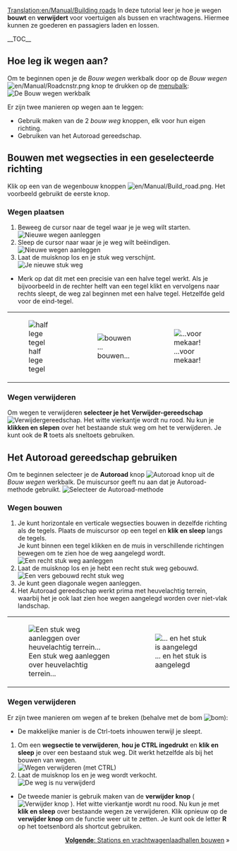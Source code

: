 [[Translation:en/Manual/Building roads]]
{{nl/Manual/Tutorial/Tutorial}}
<!-- for search bot mainly -->
In deze tutorial leer je hoe je wegen '''bouwt''' en '''verwijdert''' voor voertuigen als bussen en vrachtwagens. Hiermee kunnen ze goederen en passagiers laden en lossen.

__TOC__

==Hoe leg ik wegen aan?==

Om te beginnen open je de ''Bouw wegen'' werkbalk door op de ''Bouw wegen'' [[File:en/Manual/Roadcnstr.png]] knop te drukken op de [[nl/Manual/Spelinterface#de-menubalk|menubalk]]:
[[File:nl/Manual/Road construction.png|none|frame|De ''Bouw wegen'' werkbalk]]

Er zijn twee manieren op wegen aan te leggen:
* Gebruik maken van de 2 ''bouw weg'' knoppen, elk voor hun eigen richting.
* Gebruiken van het Autoroad gereedschap.

== Bouwen met wegsecties in een geselecteerde richting ==

Klik op een van de wegenbouw knoppen [[File:en/Manual/Build road.png]]. Het voorbeeld gebruikt de eerste knop.

=== Wegen plaatsen ===
#Beweeg de cursor naar de tegel waar je je weg wilt starten.<br/>[[File:nl/Manual/Bouwweg 2.png|none|frame|Nieuwe wegen aanleggen]]
#Sleep de cursor naar waar je je weg wilt beëindigen.<br/>[[File:nl/Manual/Bouwweg 3.png|none|frame|Nieuwe wegen aanleggen]]
#Laat de muisknop los en je stuk weg verschijnt.<br/>[[File:nl/Manual/Bouwweg 4.png|none|frame|Je nieuwe stuk weg]]

* Merk op dat dit met een precisie van een halve tegel werkt. Als je bijvoorbeeld in de rechter helft van een tegel klikt en vervolgens naar rechts sleept, de weg zal beginnen met een halve tegel. Hetzelfde geld voor de eind-tegel.
{|
|[[File:en/Manual/Build roads04.png|none|frame|half lege tegel]]
|[[File:en/Manual/Build roads05.png|none|frame|bouwen...]]
|[[File:en/Manual/Build roads06.png|none|frame|...voor mekaar!]]
|}
=== Wegen verwijderen === 
Om wegen te verwijderen '''selecteer je het Verwijder-gereedschap ''' [[File:nl/Manual/Bulldozer.png|Verwijdergereedschap]]. Het witte vierkantje wordt nu rood. Nu kun je '''klikken en slepen''' over het bestaande stuk weg om het te verwijderen. Je kunt ook de '''R''' toets als sneltoets gebruiken.

== Het Autoroad gereedschap gebruiken ==
Om te beginnen selecteer je de '''Autoroad''' knop [[File:en/Manual/Autoroad.png|Autoroad knop]] uit de ''Bouw wegen'' werkbalk. De muiscursor geeft nu aan dat je Autoroad-methode gebruikt.
[[File:nl/Manual/Bouwweg 5.png|none|frame|Selecteer de Autoroad-methode]]

=== Wegen bouwen ===
#Je kunt horizontale en verticale wegsecties bouwen in dezelfde richting als de tegels. Plaats de muiscursor op een tegel en '''klik en sleep''' langs de tegels.<br/>Je kunt binnen een tegel klikken en de muis in verschillende richtingen bewegen om te zien hoe de weg aangelegd wordt.<br/>[[File:en/Manual/AutoroadTut2.png|none|frame|Een recht stuk weg aanleggen]]
#Laat de muisknop los en je hebt een recht stuk weg gebouwd.<br/>[[File:en/Manual/AutoroadTut3.png|none|frame|Een vers gebouwd recht stuk weg]]
#Je kunt geen diagonale wegen aanleggen.
#Het Autoroad gereedschap werkt prima met heuvelachtig terrein, waarbij het je ook laat zien hoe wegen aangelegd worden over niet-vlak landschap.
{|
| [[File:en/Manual/AutoroadTut5.png|none|frame|Een stuk weg aanleggen over heuvelachtig terrein...]]
| [[File:en/Manual/AutoroadTut6.png|none|frame|... en het stuk is aangelegd]]
|}
=== Wegen verwijderen ===

Er zijn twee manieren om wegen af te breken (behalve met de bom [[File:en/Manual/Clear title.png|bom]]):

*De makkelijke manier is de Ctrl-toets inhouwen terwijl je sleept.

#Om een '''wegsectie te verwijderen''', '''hou je CTRL ingedrukt''' en '''klik en sleep''' je over een bestaand stuk weg. Dit werkt hetzelfde als bij het bouwen van wegen.<br/>[[File:en/Manual/AutoroadTut7.png|none|frame|Wegen verwijderen (met CTRL)]]
#Laat de muisknop los en je weg wordt verkocht.<br/>[[File:en/Manual/AutoroadTut8.png|none|frame|De weg is nu verwijderd]]

*De tweede manier is gebruik maken van de '''verwijder knop''' ( [[File:nl/Manual/Bulldozer.png|Verwijder knop]] ). Het witte vierkantje wordt nu rood. Nu kun je met '''klik en sleep''' over bestaande wegen ze verwijderen. Klik opnieuw op de '''verwijder knop''' om de functie weer uit te zetten. Je kunt ook de letter '''R''' op het toetsenbord als shortcut gebruiken.

<span style="float: right">[[nl/Manual/Bouw bushaltes en vrachtwagenlaadhallen|'''Volgende''': Stations en vrachtwagenlaadhallen bouwen]] &raquo;</span>
